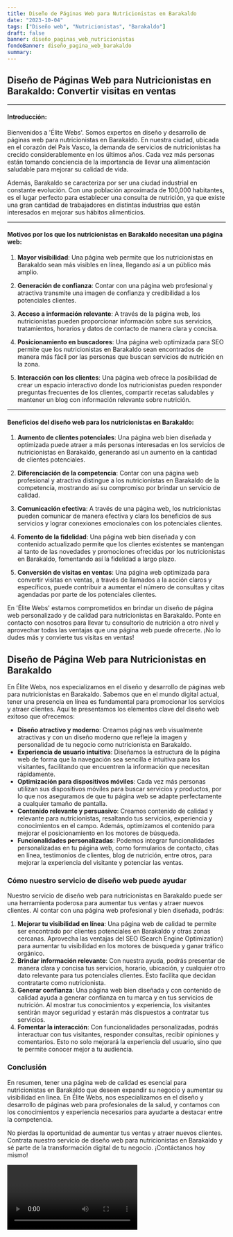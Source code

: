 ```yaml
---
title: Diseño de Páginas Web para Nutricionistas en Barakaldo
date: "2023-10-04"
tags: ["Diseño web", "Nutricionistas", "Barakaldo"]
draft: false
banner: diseño_paginas_web_nutricionistas
fondoBanner: diseño_pagina_web_barakaldo
summary:
---
```



## Diseño de Páginas Web para Nutricionistas en Barakaldo: Convertir visitas en ventas

---

#### Introducción:

Bienvenidos a 'Élite Webs'. Somos expertos en diseño y desarrollo de páginas web para nutricionistas en Barakaldo. En nuestra ciudad, ubicada en el corazón del País Vasco, la demanda de servicios de nutricionistas ha crecido considerablemente en los últimos años. Cada vez más personas están tomando conciencia de la importancia de llevar una alimentación saludable para mejorar su calidad de vida.

Además, Barakaldo se caracteriza por ser una ciudad industrial en constante evolución. Con una población aproximada de 100,000 habitantes, es el lugar perfecto para establecer una consulta de nutrición, ya que existe una gran cantidad de trabajadores en distintas industrias que están interesados en mejorar sus hábitos alimenticios.

---

#### Motivos por los que los nutricionistas en Barakaldo necesitan una página web:

1. **Mayor visibilidad**: Una página web permite que los nutricionistas en Barakaldo sean más visibles en línea, llegando así a un público más amplio.

2. **Generación de confianza**: Contar con una página web profesional y atractiva transmite una imagen de confianza y credibilidad a los potenciales clientes.

3. **Acceso a información relevante**: A través de la página web, los nutricionistas pueden proporcionar información sobre sus servicios, tratamientos, horarios y datos de contacto de manera clara y concisa.

4. **Posicionamiento en buscadores**: Una página web optimizada para SEO permite que los nutricionistas en Barakaldo sean encontrados de manera más fácil por las personas que buscan servicios de nutrición en la zona.

5. **Interacción con los clientes**: Una página web ofrece la posibilidad de crear un espacio interactivo donde los nutricionistas pueden responder preguntas frecuentes de los clientes, compartir recetas saludables y mantener un blog con información relevante sobre nutrición.

---

#### Beneficios del diseño web para los nutricionistas en Barakaldo:

1. **Aumento de clientes potenciales**: Una página web bien diseñada y optimizada puede atraer a más personas interesadas en los servicios de nutricionistas en Barakaldo, generando así un aumento en la cantidad de clientes potenciales.

2. **Diferenciación de la competencia**: Contar con una página web profesional y atractiva distingue a los nutricionistas en Barakaldo de la competencia, mostrando así su compromiso por brindar un servicio de calidad.

3. **Comunicación efectiva**: A través de una página web, los nutricionistas pueden comunicar de manera efectiva y clara los beneficios de sus servicios y lograr conexiones emocionales con los potenciales clientes.

4. **Fomento de la fidelidad**: Una página web bien diseñada y con contenido actualizado permite que los clientes existentes se mantengan al tanto de las novedades y promociones ofrecidas por los nutricionistas en Barakaldo, fomentando así la fidelidad a largo plazo.

5. **Conversión de visitas en ventas**: Una página web optimizada para convertir visitas en ventas, a través de llamados a la acción claros y específicos, puede contribuir a aumentar el número de consultas y citas agendadas por parte de los potenciales clientes.

En 'Élite Webs' estamos comprometidos en brindar un diseño de página web personalizado y de calidad para nutricionistas en Barakaldo. Ponte en contacto con nosotros para llevar tu consultorio de nutrición a otro nivel y aprovechar todas las ventajas que una página web puede ofrecerte. ¡No lo dudes más y convierte tus visitas en ventas!

<GifSeo />

<Cta />

## Diseño de Página Web para Nutricionistas en Barakaldo

En Élite Webs, nos especializamos en el diseño y desarrollo de páginas web para nutricionistas en Barakaldo. Sabemos que en el mundo digital actual, tener una presencia en línea es fundamental para promocionar los servicios y atraer clientes. Aquí te presentamos los elementos clave del diseño web exitoso que ofrecemos:

- **Diseño atractivo y moderno**: Creamos páginas web visualmente atractivas y con un diseño moderno que refleje la imagen y personalidad de tu negocio como nutricionista en Barakaldo.
- **Experiencia de usuario intuitiva**: Diseñamos la estructura de la página web de forma que la navegación sea sencilla e intuitiva para los visitantes, facilitando que encuentren la información que necesitan rápidamente.
- **Optimización para dispositivos móviles**: Cada vez más personas utilizan sus dispositivos móviles para buscar servicios y productos, por lo que nos aseguramos de que tu página web se adapte perfectamente a cualquier tamaño de pantalla.
- **Contenido relevante y persuasivo**: Creamos contenido de calidad y relevante para nutricionistas, resaltando tus servicios, experiencia y conocimientos en el campo. Además, optimizamos el contenido para mejorar el posicionamiento en los motores de búsqueda.
- **Funcionalidades personalizadas**: Podemos integrar funcionalidades personalizadas en tu página web, como formularios de contacto, citas en línea, testimonios de clientes, blog de nutrición, entre otros, para mejorar la experiencia del visitante y potenciar las ventas.

### Cómo nuestro servicio de diseño web puede ayudar

Nuestro servicio de diseño web para nutricionistas en Barakaldo puede ser una herramienta poderosa para aumentar tus ventas y atraer nuevos clientes. Al contar con una página web profesional y bien diseñada, podrás:

1. **Mejorar tu visibilidad en línea**: Una página web de calidad te permite ser encontrado por clientes potenciales en Barakaldo y otras zonas cercanas. Aprovecha las ventajas del SEO (Search Engine Optimization) para aumentar tu visibilidad en los motores de búsqueda y ganar tráfico orgánico.
2. **Brindar información relevante**: Con nuestra ayuda, podrás presentar de manera clara y concisa tus servicios, horario, ubicación, y cualquier otro dato relevante para tus potenciales clientes. Esto facilita que decidan contratarte como nutricionista.
3. **Generar confianza**: Una página web bien diseñada y con contenido de calidad ayuda a generar confianza en tu marca y en tus servicios de nutrición. Al mostrar tus conocimientos y experiencia, los visitantes sentirán mayor seguridad y estarán más dispuestos a contratar tus servicios.
4. **Fomentar la interacción**: Con funcionalidades personalizadas, podrás interactuar con tus visitantes, responder consultas, recibir opiniones y comentarios. Esto no solo mejorará la experiencia del usuario, sino que te permite conocer mejor a tu audiencia.

### Conclusión

En resumen, tener una página web de calidad es esencial para nutricionistas en Barakaldo que deseen expandir su negocio y aumentar su visibilidad en línea. En Élite Webs, nos especializamos en el diseño y desarrollo de páginas web para profesionales de la salud, y contamos con los conocimientos y experiencia necesarios para ayudarte a destacar entre la competencia.

No pierdas la oportunidad de aumentar tus ventas y atraer nuevos clientes. Contrata nuestro servicio de diseño web para nutricionistas en Barakaldo y sé parte de la transformación digital de tu negocio. ¡Contáctanos hoy mismo!

<Video />

<CtaBot job="Nutricionistas" city="Barakaldo" />

<Gmaps query="Barakaldo+españa+maps" />
